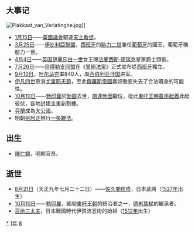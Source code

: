 {{yearTOC|1581|明'''[[万历|万历]]九年'''；越南莫朝'''[[延成|延成]]四年'''，后黎朝'''[[光興_(越南)|光興]]四年'''；日本'''[[天正_(日本)|天正]]九年'''}}

== 大事记 ==
[[File:Plakkaat_van_Verlatinghe.jpg|thumb]]]]
*[[1月15日|1月15日]]——[[英國議會|英國議會]]驅逐[[天主教徒|天主教徒]]。
*[[3月25日|3月25日]]——[[伊比利亞聯盟|伊比利亞聯盟]]，[[西班牙|西班牙]]的[[腓力二世_(西班牙)|腓力二世]]兼任[[葡萄牙|葡萄牙]]的國王，葡萄牙稱腓力一世。
*[[4月4日|4月4日]]——[[英国|英国]][[伊丽莎白一世_(英格兰)|伊麗莎白一世]]女王賜[[法蘭西斯·德瑞克|法蘭西斯·德瑞克]]皇家爵士頭銜。
*[[7月26日|7月26日]]——[[烏得勒支同盟|烏得勒支同盟]]在《[[誓絕法案|誓絕法案]]》正式宣布從[[西班牙|西班牙]]獨立。
*[[9月10日|9月10日]]，[[叶尔马克|叶尔马克]]率840人，向[[西伯利亚汗国|西伯利亚汗国]]进军。
*[[伊凡四世|伊凡四世]]取消[[尤里耶夫節|尤里耶夫節]]，至此[[俄羅斯帝國|俄羅斯帝國]]農奴徹底失去了合法贖身的可能性。
*[[10月10日|10月10日]]——[[勃印曩|勃印曩]]於[[勃固|勃固]]去世，[[南達勃因|南達勃因]]繼位，從此[[東吁王朝|東吁王朝]][[農民起義|農民起義]]此起彼伏，各地封建主重新割據。
*[[芬兰|芬蘭]]成為[[大公國|大公國]]。
*明朝[[张居正|张居正]]推行[[一条鞭法|一条鞭法]]。

== 出生 ==
*[[陳仁錫|陳仁錫]]，明朝官员。

== 逝世 ==
{{Wikisource year mention}}
*[[8月21日|8月21日]]（天正九年七月二十二日）——[[佐久間信盛|佐久間信盛]]，日本武將（[[1527年|1527年]]出生）
*[[10月10日|10月10日]]——[[勃印曩|勃印曩]]，緬甸[[東吁王朝|東吁王朝]]的統治者之一，[[德彬瑞梯|德彬瑞梯]]的繼承者。
*[[百地三太夫|百地三太夫]]，日本戰國時代伊賀流忍術的始祖（[[1512年|1512年]]出生）

[[Category:1581年|*]]
[[Category:1580年代|1年]]
[[Category:16世纪各年|8]]